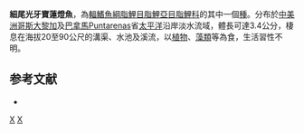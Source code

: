 {{Speciesbox 
| taxon = Odontostilbe dialeptura
| status = NE
| status_system = IUCN3.1
| authority =  [[Fink|Fink]] & [[Weitzman|Weitzman]], 1974
| synonyms = *''Cheirodon dialepturus''<br /><small>Fink & Weitzman, 1974</small>
*''Compsura dialeptura''<br /><small>Fink & Weitzman, 1974</small>
}}
'''細尾光牙寶蓮燈魚'''，為[[輻鰭魚綱|輻鰭魚綱]][[脂鯉目|脂鯉目]][[脂鯉亞目|脂鯉亞目]][[脂鯉科|脂鯉科]]的其中一個[[種|種]]。分布於[[中美洲|中美洲]][[哥斯大黎加|哥斯大黎加]]及[[巴拿馬|巴拿馬]]Puntarenas省[[太平洋|太平洋]]沿岸淡水流域，體長可達3.4公分，棲息在海拔20至90公尺的溝渠、水池及溪流，以[[植物|植物]]、[[藻類|藻類]]等為食，生活習性不明。

==参考文献==
{{refbegin}}
*{{FishBase_species|genus=Odontostilbe|species=dialeptura|year=2014|month=1}}
{{refend}}

{{Taxonbar|from=Q5519939}}

[[Category:光牙寶蓮燈魚屬|X]]
[[Category:1974年描述的鱼类|X]]


{{魚類小作品}}